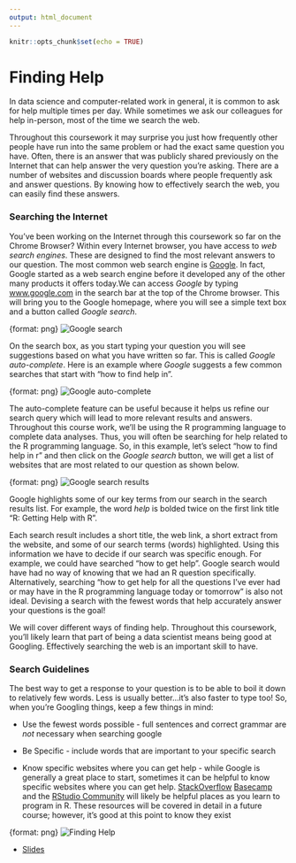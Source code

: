 ```yaml
---
output: html_document
---
```


```r
knitr::opts_chunk$set(echo = TRUE)
```

# Finding Help

In data science and computer-related work in general, it is common to ask for help multiple times per day. While sometimes we ask our colleagues for help in-person, most of the time we search the web.

Throughout this coursework it may surprise you just how frequently other people have run into the same problem or had the exact same question you have. Often, there is an answer that was publicly shared previously on the Internet that can help answer the very question you're asking. There are a number of websites and discussion boards where people frequently ask and answer questions. By knowing how to effectively search the web, you can easily find these answers.

### Searching the Internet

You've been working on the Internet through this coursework so far on the Chrome Browser? Within every Internet browser, you have access to _web search engines_. These are designed to find the most relevant answers to our question. The most common web search engine is [Google](https://www.google.com). In fact, Google started as a web search engine before it developed any of the other many products it offers today.We can access _Google_ by typing [www.google.com](https://www.google.com) in the search bar at the top of the Chrome browser. This will bring you to the Google homepage, where you will see a simple text box and a button called _Google search_.

{format: png}
![Google search](https://docs.google.com/presentation/d/180OSJkB2c7BxvtJZ3F-KrGzQ33vPLWbErC2xjO6g4O4/export/png?id=180OSJkB2c7BxvtJZ3F-KrGzQ33vPLWbErC2xjO6g4O4&pageid=g325fd519cc_0_6)

On the search box, as you start typing your question you will see suggestions based on what you have written so far. This is called _Google auto-complete_. Here is an example where _Google_ suggests a few common searches that start with "how to find help in".

{format: png}
![Google auto-complete](https://docs.google.com/presentation/d/180OSJkB2c7BxvtJZ3F-KrGzQ33vPLWbErC2xjO6g4O4/export/png?id=180OSJkB2c7BxvtJZ3F-KrGzQ33vPLWbErC2xjO6g4O4&pageid=g325fd519cc_0_11)

The auto-complete feature can be useful because it helps us refine our search query which will lead to more relevant results and answers. Throughout this course work, we'll be using the R programming language to complete data analyses. Thus, you will often be searching for help related to the R programming language. So, in this example, let's select "how to find help in r" and then click on the _Google search_ button, we will get a list of websites that are most related to our question as shown below.

{format: png}
![Google search results](https://docs.google.com/presentation/d/180OSJkB2c7BxvtJZ3F-KrGzQ33vPLWbErC2xjO6g4O4/export/png?id=180OSJkB2c7BxvtJZ3F-KrGzQ33vPLWbErC2xjO6g4O4&pageid=g325fd519cc_0_16)

Google highlights some of our key terms from our search in the search results list. For example, the word _help_ is bolded twice on the first link title "R: Getting Help with R".

Each search result includes a short title, the web link, a short extract from the website, and some of our search terms (words) highlighted. Using this information we have to decide if our search was specific enough. For example, we could have searched "how to get help". Google search would have had no way of knowing that we had an R question specifically. Alternatively, searching "how to get help for all the questions I've ever had or may have in the R programming language today or tomorrow" is also not ideal. Devising a search with the fewest words that help accurately answer your questions is the goal!

We will cover different ways of finding help. Throughout this coursework, you'll likely learn that part of being a data scientist means being good at Googling. Effectively searching the web is an important skill to have.

### Search Guidelines

The best way to get a response to your question is to be able to boil it down to relatively few words. Less is usually better...it's also faster to type too! So, when you're Googling things, keep a few things in mind:

* Use the fewest words possible  - full sentences and correct grammar are *not* necessary when searching google

* Be Specific - include words that are important to your specific search

* Know specific websites where you can get help - while Google is generally a great place to start, sometimes it can be helpful to know specific websites where you can get help. [StackOverflow](www.stackoverflow.com) [Basecamp](Basecamp.com) and the [RStudio Community](https://community.rstudio.com/c/tidyverse) will likely be helpful places as you learn to program in R. These resources will be covered in detail in a future course; however, it's good at this point to know they exist


{format: png}
![Finding Help](https://youtu.be/k6O8wwpW49U)

* [Slides](https://docs.google.com/presentation/d/180OSJkB2c7BxvtJZ3F-KrGzQ33vPLWbErC2xjO6g4O4/edit?usp=sharing)
